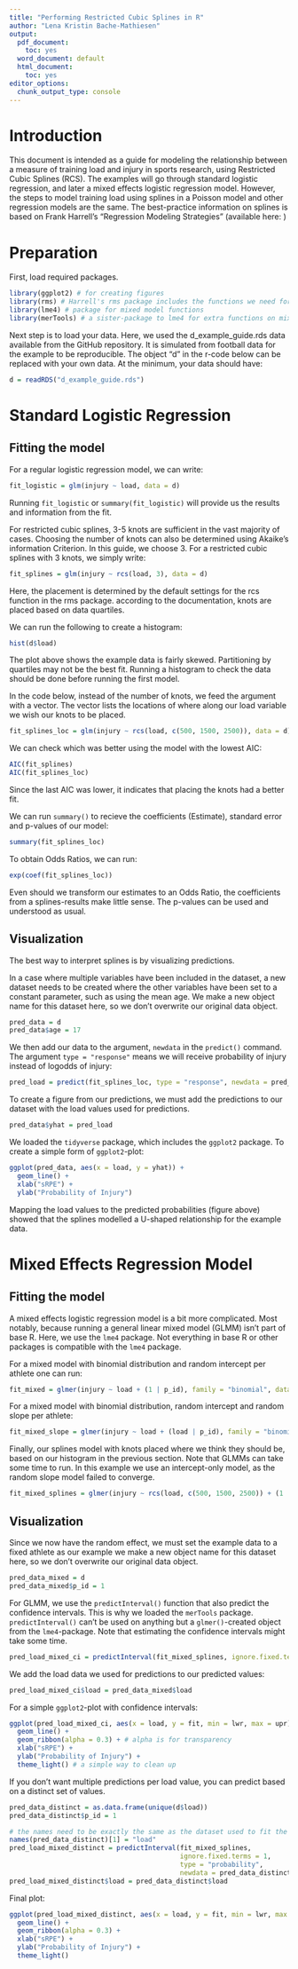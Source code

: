 ```yaml
---
title: "Performing Restricted Cubic Splines in R"
author: "Lena Kristin Bache-Mathiesen"
output:
  pdf_document:
    toc: yes
  word_document: default
  html_document:
    toc: yes
editor_options:
  chunk_output_type: console
---
```


# Introduction
This document is intended as a guide for modeling the relationship between
a measure of training load and injury in sports research, using Restricted Cubic Splines (RCS).
The examples will go through standard logistic regression, 
and later a mixed effects logistic regression model. However, the steps to model
training load using splines in a Poisson model and other regression models are the same.
The best-practice information on splines is based on Frank Harrell's "Regression Modeling Strategies"
(available here: \url{https://link.springer.com/book/10.1007/978-3-319-19425-7})

# Preparation

First, load required packages.

```r
library(ggplot2) # for creating figures
library(rms) # Harrell's rms package includes the functions we need for splines
library(lme4) # package for mixed model functions
library(merTools) # a sister-package to lme4 for extra functions on mixed models
```

Next step is to load your data. Here, we used the d_example_guide.rds data available from the GitHub repository. 
It is simulated from football data for the example to be reproducible.
The object "d" in the r-code below can be replaced with your own data. 
At the minimum, your data should have:
\begin{itemize}
\item one column for load, measured in any metric (such as sRPE, GPS measures or ACWR)
\item one column for injury, must either be a logical variable (TRUE/FALSE) or coded (0 for no injury, 1 for injury)
   to work in our logistic regression model.
\item one column for athlete ID, coupling the load values and injuries to the right person
\end{itemize}

```r
d = readRDS("d_example_guide.rds")
```

# Standard Logistic Regression

## Fitting the model

For a regular logistic regression model, we can write:
```r
fit_logistic = glm(injury ~ load, data = d)
```

Running `fit_logistic` or `summary(fit_logistic)`  will provide us the results and information from the fit.

For restricted cubic splines, 3-5 knots are sufficient in the vast majority of cases.
Choosing the number of knots can also be determined using Akaike's information Criterion. In this guide, we choose 3.
For a restricted cubic splines with 3 knots, we simply write:
```r
fit_splines = glm(injury ~ rcs(load, 3), data = d)
```


Here, the placement is determined by the default settings for the rcs function in the rms package.
according to the documentation, knots are placed based on data quartiles.

We can run the following to create a histogram:
```r
hist(d$load)
```

The plot above shows the example data is fairly skewed. Partitioning by quartiles may not be the best fit.
Running a histogram to check the data should be done before running the first model.

In the code below, instead of the number of knots, we feed the argument with a vector. The vector lists the locations of 
where along our load variable we wish our knots to be placed.
```r
fit_splines_loc = glm(injury ~ rcs(load, c(500, 1500, 2500)), data = d)
```

We can check which was better using the model with the lowest AIC:
```r
AIC(fit_splines)
AIC(fit_splines_loc)
```

Since the last AIC was lower, it indicates that placing the knots had a better fit.

We can run `summary()` to recieve the coefficients (Estimate), standard error and p-values of our model:
```r
summary(fit_splines_loc)
```

To obtain Odds Ratios, we can run:
```r
exp(coef(fit_splines_loc))
```

Even should we transform our estimates to an Odds Ratio, the coefficients from a splines-results make little sense.
The p-values can be used and understood as usual.

## Visualization

The best way to interpret splines is by visualizing predictions. 

In a case where multiple variables have been included in the dataset, 
a new dataset needs to be created where the other variables have been 
set to a constant parameter, such as using the mean age.
We make a new object name for this dataset here, so we don't overwrite our original data object.

```r
pred_data = d
pred_data$age = 17
```

We then add our data to the argument, `newdata`  in the `predict()` command. The argument `type = "response"` means 
we will receive probability of injury instead of logodds of injury:
```r
pred_load = predict(fit_splines_loc, type = "response", newdata = pred_data)
```

To create a figure from our predictions, we must add the predictions to our dataset with the load values used for predictions.
```r
pred_data$yhat = pred_load
```

We loaded the `tidyverse` package, which includes the `ggplot2` package.
To create a simple form of `ggplot2`-plot:
```r
ggplot(pred_data, aes(x = load, y = yhat)) +
  geom_line() +
  xlab("sRPE") +
  ylab("Probability of Injury")
```

Mapping the load values to the predicted probabilities (figure above) showed that the splines
modelled a U-shaped relationship for the example data.

# Mixed Effects Regression Model

## Fitting the model

A mixed effects logistic regression model is a bit more complicated.
Most notably, because running a general linear mixed model (GLMM) 
isn't part of base R. Here, we use the `lme4` package. 
Not everything in base R or other packages is compatible with the `lme4` package.

For a mixed model with binomial distribution and random intercept per athlete
one can run:
```r
fit_mixed = glmer(injury ~ load + (1 | p_id), family = "binomial", data = d)
```

For a mixed model with binomial distribution, random intercept and random slope per athlete:
```r
fit_mixed_slope = glmer(injury ~ load + (load | p_id), family = "binomial", data = d)
```


Finally, our splines model with knots placed where we think they should be, based on our histogram in the previous section. 
Note that GLMMs can take some time to run.
In this example we use an intercept-only model, 
as the random slope model failed to converge.
```r
fit_mixed_splines = glmer(injury ~ rcs(load, c(500, 1500, 2500)) + (1 | p_id), family = "binomial", data = d)
```

## Visualization

Since we now have the random effect, we must set the example data to a fixed athlete as our example
we make a new object name for this dataset here, so we don't overwrite our original data object.
```r
pred_data_mixed = d
pred_data_mixed$p_id = 1
```

For GLMM, we use the `predictInterval()` function that also predict the confidence intervals. 
This is why we loaded the `merTools` package. 
`predictInterval()` can't be used on anything but a `glmer()`-created object from the `lme4`-package.
Note that estimating the confidence intervals might take some time.
```r
pred_load_mixed_ci = predictInterval(fit_mixed_splines, ignore.fixed.terms = 1, type = "probability", newdata = pred_data_mixed)
```

We add the load data we used for predictions to our predicted values:
```r
pred_load_mixed_ci$load = pred_data_mixed$load
```

For a simple `ggplot2`-plot with confidence intervals:
```r
ggplot(pred_load_mixed_ci, aes(x = load, y = fit, min = lwr, max = upr)) +
  geom_line() +
  geom_ribbon(alpha = 0.3) + # alpha is for transparency
  xlab("sRPE") +
  ylab("Probability of Injury") +
  theme_light() # a simple way to clean up 
```

If you don't want multiple predictions per load value, you can predict based on a distinct set of values. 
```r
pred_data_distinct = as.data.frame(unique(d$load))
pred_data_distinct$p_id = 1

# the names need to be exactly the same as the dataset used to fit the model
names(pred_data_distinct)[1] = "load"
pred_load_mixed_distinct = predictInterval(fit_mixed_splines, 
                                           ignore.fixed.terms = 1, 
                                           type = "probability", 
                                           newdata = pred_data_distinct)
pred_load_mixed_distinct$load = pred_data_distinct$load
```

Final plot:
```r
ggplot(pred_load_mixed_distinct, aes(x = load, y = fit, min = lwr, max = upr)) +
  geom_line() +
  geom_ribbon(alpha = 0.3) +
  xlab("sRPE") +
  ylab("Probability of Injury") +
  theme_light()
```

